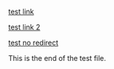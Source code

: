 [test link](/after-rewrite)

[test link 2](https://hashicorp.com/products/terraform)

[test no redirect](/no-redirect)

This is the end of the test file.